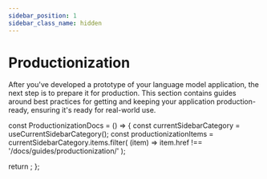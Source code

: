 ```yaml
---
sidebar_position: 1
sidebar_class_name: hidden
---
```


# Productionization

After you've developed a prototype of your language model application, the next step is to prepare it for production.
This section contains guides around best practices for getting and keeping your application production-ready,
ensuring it's ready for real-world use.


const ProductionizationDocs = () => {
  const currentSidebarCategory = useCurrentSidebarCategory();
  const productionizationItems = currentSidebarCategory.items.filter(
    (item) => item.href !== '/docs/guides/productionization/'
  );

  return <DocCardList items={productionizationItems} />;
};


